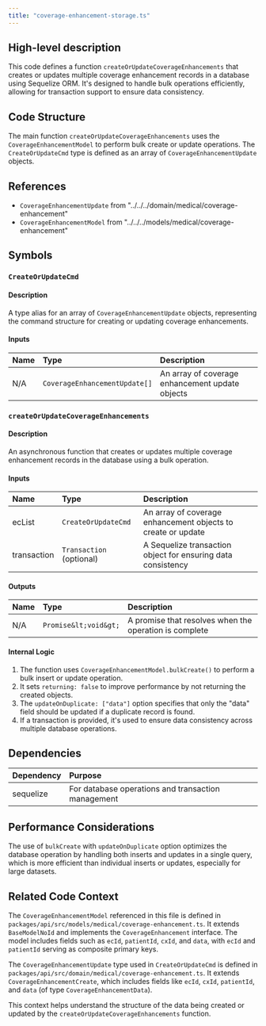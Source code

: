 ```yaml
---
title: "coverage-enhancement-storage.ts"
---
```


## High-level description
This code defines a function `createOrUpdateCoverageEnhancements` that creates or updates multiple coverage enhancement records in a database using Sequelize ORM. It's designed to handle bulk operations efficiently, allowing for transaction support to ensure data consistency.

## Code Structure
The main function `createOrUpdateCoverageEnhancements` uses the `CoverageEnhancementModel` to perform bulk create or update operations. The `CreateOrUpdateCmd` type is defined as an array of `CoverageEnhancementUpdate` objects.

## References
- `CoverageEnhancementUpdate` from "../../../domain/medical/coverage-enhancement"
- `CoverageEnhancementModel` from "../../../models/medical/coverage-enhancement"

## Symbols

### `CreateOrUpdateCmd`
#### Description
A type alias for an array of `CoverageEnhancementUpdate` objects, representing the command structure for creating or updating coverage enhancements.

#### Inputs
| Name | Type | Description |
|:-----|:-----|:------------|
| N/A | `CoverageEnhancementUpdate[]` | An array of coverage enhancement update objects |

### `createOrUpdateCoverageEnhancements`
#### Description
An asynchronous function that creates or updates multiple coverage enhancement records in the database using a bulk operation.

#### Inputs
| Name | Type | Description |
|:-----|:-----|:------------|
| ecList | `CreateOrUpdateCmd` | An array of coverage enhancement objects to create or update |
| transaction | `Transaction` (optional) | A Sequelize transaction object for ensuring data consistency |

#### Outputs
| Name | Type | Description |
|:-----|:-----|:------------|
| N/A | `Promise&lt;void&gt;` | A promise that resolves when the operation is complete |

#### Internal Logic
1. The function uses `CoverageEnhancementModel.bulkCreate()` to perform a bulk insert or update operation.
2. It sets `returning: false` to improve performance by not returning the created objects.
3. The `updateOnDuplicate: ["data"]` option specifies that only the "data" field should be updated if a duplicate record is found.
4. If a transaction is provided, it's used to ensure data consistency across multiple database operations.

## Dependencies
| Dependency | Purpose |
|:-----------|:--------|
| sequelize | For database operations and transaction management |

## Performance Considerations
The use of `bulkCreate` with `updateOnDuplicate` option optimizes the database operation by handling both inserts and updates in a single query, which is more efficient than individual inserts or updates, especially for large datasets.

## Related Code Context
The `CoverageEnhancementModel` referenced in this file is defined in `packages/api/src/models/medical/coverage-enhancement.ts`. It extends `BaseModelNoId` and implements the `CoverageEnhancement` interface. The model includes fields such as `ecId`, `patientId`, `cxId`, and `data`, with `ecId` and `patientId` serving as composite primary keys.

The `CoverageEnhancementUpdate` type used in `CreateOrUpdateCmd` is defined in `packages/api/src/domain/medical/coverage-enhancement.ts`. It extends `CoverageEnhancementCreate`, which includes fields like `ecId`, `cxId`, `patientId`, and `data` (of type `CoverageEnhancementData`).

This context helps understand the structure of the data being created or updated by the `createOrUpdateCoverageEnhancements` function.
